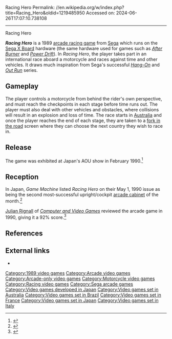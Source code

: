 Racing Hero
Permalink: //en.wikipedia.org/w/index.php?title=Racing_Hero&oldid=1219485950
Accessed on: 2024-06-26T17:07:10.738108



------
Racing Hero
{{more citations needed|date=January 2016}}
{{Infobox video game
| title =
| image = Racing Hero Flyer.png
| caption = Japanese flyer
| developer = [[Sega]]
| publisher = Sega
| designer = 
| composer = Hikoshi Hashimoto
| release = '''Arcade''' {{vgrelease|WW|1989}}
|genre = [[Racing video game#Arcade-style racing games|Arcade style racing]]
| modes = [[Single-player video game|Single-player]]
| platforms = [[Arcade game|Arcade]]
| arcade system = [[Sega X Board]]
}}

'''''Racing Hero''''' is a 1989 [[arcade racing game]] from [[Sega]] which runs on the [[Sega X Board]] hardware (the same hardware used for games such as ''[[After Burner]]'' and ''[[Power Drift]]''). In ''Racing Hero'', the player takes part in an international race aboard a motorcycle and races against time and other vehicles. It draws much inspiration from Sega's successful ''[[Hang-On]]'' and ''[[Out Run]]'' series.{{citation needed|date=January 2016}}

==Gameplay==
The player controls a motorcycle from behind the rider's own perspective, and must reach the checkpoints in each stage before time runs out. The player must also deal with other vehicles and obstacles, where collisions will result in an explosion and loss of time. The race starts in [[Australia]] and once the player reaches the end of each stage, they are taken to a [[fork (intersection)|fork in the road]] screen where they can choose the next country they wish to race in.

==Release==
The game was exhibited at Japan's AOU show in February 1990.<ref>{{cite magazine |title=Overseas Readers Column: Many Videos Unveiled At AOU Expo '90 Chiba |magazine=[[:ja:ゲームマシン|Game Machine]] |issue=377 |publisher=[[:ja:アミューズメント通信社|Amusement Press, Inc.]] |date=1 April 1990 |page=26 |lang=ja |url=https://onitama.tv/gamemachine/pdf/19900401p.pdf#page=14}}</ref>

== Reception ==
In Japan, ''Game Machine'' listed ''Racing Hero'' on their May 1, 1990 issue as being the second most-successful upright/cockpit [[arcade cabinet]] of the month.<ref>{{cite magazine|title=Game Machine's Best Hit Games 25 - アップライト, コックピット型TVゲーム機 (Upright/Cockpit Videos)|magazine=[[:ja:ゲームマシン|Game Machine]]|issue=379|publisher=[[:ja:アミューズメント通信社|Amusement Press, Inc.]]|date=1 May 1990|page=29|lang=ja}}</ref>

[[Julian Rignall]] of ''[[Computer and Video Games]]'' reviewed the arcade game in 1990, giving it a 92% score.<ref>{{cite magazine |title=Arcade Action: Racing Hero |magazine=[[Computer and Video Games]] |date=16 July 1990 |issue=105 (August 1990) |page=76 |url=https://archive.org/details/cvg-magazine-105/page/n75/mode/1up}}</ref>

==References==
{{reflist}}

==External links==
* {{KLOV game|id=9230}}

[[Category:1989 video games]]
[[Category:Arcade video games]]
[[Category:Arcade-only video games]]
[[Category:Motorcycle video games]]
[[Category:Racing video games]]
[[Category:Sega arcade games]]
[[Category:Video games developed in Japan]]
[[Category:Video games set in Australia]]
[[Category:Video games set in Brazil]]
[[Category:Video games set in France]]
[[Category:Video games set in Japan]]
[[Category:Video games set in Italy]]